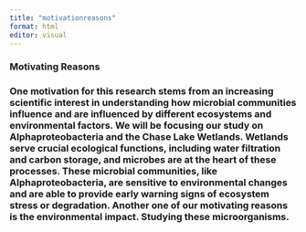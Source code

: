 ```yaml
---
title: "motivationreasons"
format: html
editor: visual
---
```


### **Motivating Reasons**

### One motivation for this research stems from an increasing scientific interest in understanding how microbial communities influence and are influenced by different ecosystems and environmental factors. We will be focusing our study on Alphaproteobacteria and the Chase Lake Wetlands. Wetlands serve crucial ecological functions, including water filtration and carbon storage, and microbes are at the heart of these processes. These microbial communities, like Alphaproteobacteria, are sensitive to environmental changes and are able to provide early warning signs of ecosystem stress or degradation. Another one of our motivating reasons is the environmental impact. Studying these microorganisms.

